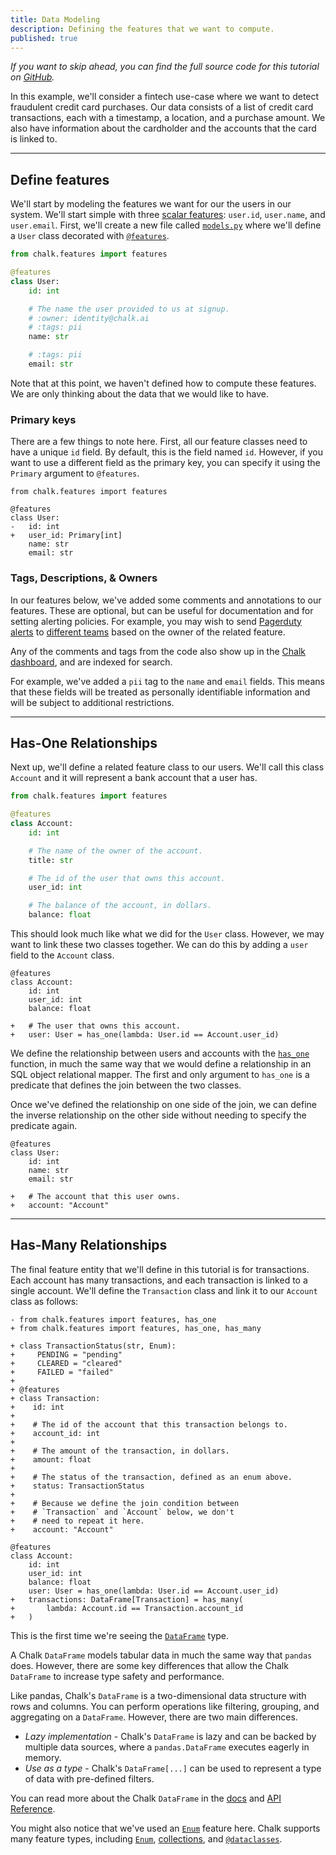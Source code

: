 ```yaml
---
title: Data Modeling
description: Defining the features that we want to compute.
published: true
---
```


*If you want to skip ahead, you can find the full source code for this tutorial on
[GitHub](https://github.com/chalk-ai/fraud-example).*

In this example, we'll consider a fintech use-case
where we want to detect fraudulent credit card purchases.
Our data consists of a list of credit card transactions,
each with a timestamp, a location, and a purchase amount.
We also have information about the cardholder and the
accounts that the card is linked to.

---

## Define features

We'll start by modeling the features we want for our
the users in our system.
We'll start simple with three
[scalar features](/docs/feature-types):
`user.id`, `user.name`, and `user.email`.
First, we'll create a new file called [`models.py`](https://github.com/chalk-ai/fraud-example/blob/main/src/models.py)
where we'll define a `User` class decorated with
[`@features`](/api-docs#features).

```python src/user.py
from chalk.features import features

@features
class User:
    id: int

    # The name the user provided to us at signup.
    # :owner: identity@chalk.ai
    # :tags: pii
    name: str

    # :tags: pii
    email: str
```

Note that at this point,
we haven't defined how to compute these
features. We are only thinking about the data
that we would like to have.

### Primary keys

There are a few things to note here. First, all our feature
classes need to have a unique `id` field. By default, this
is the field named `id`. However, if you want to use a
different field as the primary key, you can specify it
using the `Primary` argument to `@features`.

```diff-py src/user.py
from chalk.features import features

@features
class User:
-   id: int
+   user_id: Primary[int]
    name: str
    email: str
```

### Tags, Descriptions, & Owners

In our features below, we've added some comments and
annotations to our features. These are optional, but
can be useful for documentation and for setting alerting
policies. For example, you may wish to send [Pagerduty alerts](/docs/pagerduty)
to [different teams](/docs/alertconfig) based on
the owner of the related feature.

Any of the comments and tags from the code also show up
in the [Chalk dashboard](https://chalk.ai/projects),
and are indexed for search.

For example, we've added a `pii` tag
to the `name` and `email` fields. This means that
these fields will be treated as personally identifiable
information and will be subject to additional
restrictions.

---

## Has-One Relationships

Next up, we'll define a related feature class to our users.
We'll call this class `Account` and it will represent
a bank account that a user has.

```python src/models.py
from chalk.features import features

@features
class Account:
    id: int

    # The name of the owner of the account.
    title: str

    # The id of the user that owns this account.
    user_id: int

    # The balance of the account, in dollars.
    balance: float
```

This should look much like what we did for the `User` class.
However, we may want to link these two classes together.
We can do this by adding a `user` field to the `Account` class.

```diff-py src/models.py
@features
class Account:
    id: int
    user_id: int
    balance: float

+   # The user that owns this account.
+   user: User = has_one(lambda: User.id == Account.user_id)
```

We define the relationship between users and accounts
with the [`has_one`](/docs/has-one) function, in much
the same way that we would define a relationship in
an SQL object relational mapper. The first and only
argument to `has_one` is a predicate that defines
the join between the two classes.

Once we've defined the relationship on one side of the
join, we can define the inverse relationship on the
other side without needing to specify the predicate
again.

```diff-py src/models.py
@features
class User:
    id: int
    name: str
    email: str

+   # The account that this user owns.
+   account: "Account"
```

---

## Has-Many Relationships

The final feature entity that we'll define in this tutorial is
for transactions. Each account has many transactions, and each
transaction is linked to a single account. We'll define the
`Transaction` class and link it to our `Account` class as follows:

```diff-py src/models.py
- from chalk.features import features, has_one
+ from chalk.features import features, has_one, has_many

+ class TransactionStatus(str, Enum):
+     PENDING = "pending"
+     CLEARED = "cleared"
+     FAILED = "failed"
+
+ @features
+ class Transaction:
+    id: int
+
+    # The id of the account that this transaction belongs to.
+    account_id: int
+
+    # The amount of the transaction, in dollars.
+    amount: float
+
+    # The status of the transaction, defined as an enum above.
+    status: TransactionStatus
+
+    # Because we define the join condition between
+    # `Transaction` and `Account` below, we don't
+    # need to repeat it here.
+    account: "Account"

@features
class Account:
    id: int
    user_id: int
    balance: float
    user: User = has_one(lambda: User.id == Account.user_id)
+   transactions: DataFrame[Transaction] = has_many(
+       lambda: Account.id == Transaction.account_id
+   )
```

This is the first time we're seeing the [`DataFrame`](/docs/dataframe) type.

A Chalk `DataFrame` models tabular data in much the same
way that `pandas` does. However, there are some key differences that
allow the Chalk `DataFrame` to increase type safety and performance.

Like pandas, Chalk's `DataFrame` is a two-dimensional data structure with
rows and columns. You can perform operations like filtering, grouping,
and aggregating on a `DataFrame`. However, there are two main differences.

- *Lazy implementation* - Chalk's `DataFrame` is lazy and can be backed by multiple data sources, where a `pandas.DataFrame` executes eagerly in memory.
- *Use as a type* - Chalk's `DataFrame[...]` can be used to represent a type of data with pre-defined filters.

You can read more about the Chalk `DataFrame`
in the [docs](/docs/dataframe) and
[API Reference](/api-docs#DataFrame).

You might also notice that we've used an [`Enum`](/docs/feature-types#scalars) feature here.
Chalk supports many feature types, including
[`Enum`](/docs/feature-types#scalars),
[collections](/docs/feature-types#collections),
and [`@dataclasses`](/docs/feature-types#dataclass).


[//]: # (We could choose to write a resolver for each of the tables)
[//]: # (in our database, but we'll take a shortcut and use)

[//]: # (mapping in some of existing data from a)
[//]: # ([PostgreSQL database]&#40;/docs/postgresql&#41;. SQL-file resolvers]&#40;/docs/&#41; instead.)

[//]: # (Each of the attributes of the class will be mapped to a)
[//]: # (field in our database.)

